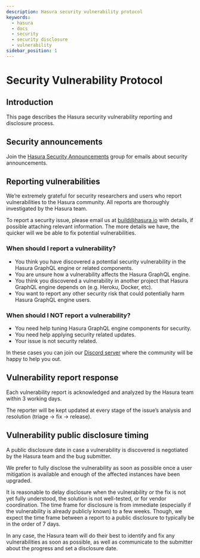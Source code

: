 ```yaml
---
description: Hasura security vulnerability protocol
keywords:
  - hasura
  - docs
  - security
  - security disclosure
  - vulnerability
sidebar_position: 1
---
```


# Security Vulnerability Protocol

<!-- inspired and adapted from https://kubernetes.io/docs/reference/issues-security/security/ (https://github.com/kubernetes/website/blob/master/content/en/docs/reference/issues-security/security.md) -->

## Introduction

This page describes the Hasura security vulnerability reporting and disclosure process.

## Security announcements

Join the [Hasura Security Announcements](https://groups.google.com/forum/#!forum/hasura-security-announce) group for
emails about security announcements.

## Reporting vulnerabilities

We’re extremely grateful for security researchers and users who report vulnerabilities to the Hasura community. All
reports are thoroughly investigated by the Hasura team.

To report a security issue, please email us at <build@hasura.io> with details, if possible attaching relevant
information. The more details we have, the quicker will we be able to fix potential vulnerabilities.

### When should I report a vulnerability?

- You think you have discovered a potential security vulnerability in the Hasura GraphQL engine or related components.
- You are unsure how a vulnerability affects the Hasura GraphQL engine.
- You think you discovered a vulnerability in another project that Hasura GraphQL engine depends on (e.g. Heroku,
  Docker, etc).
- You want to report any other security risk that could potentially harm Hasura GraphQL engine users.

### When should I NOT report a vulnerability?

- You need help tuning Hasura GraphQL engine components for security.
- You need help applying security related updates.
- Your issue is not security related.

In these cases you can join our [Discord server](https://hasura.io/discord) where the community will be happy to help
you out.

## Vulnerability report response

Each vulnerability report is acknowledged and analyzed by the Hasura team within 3 working days.

The reporter will be kept updated at every stage of the issue’s analysis and resolution (triage -> fix -> release).

## Vulnerability public disclosure timing

A public disclosure date in case a vulnerability is discovered is negotiated by the Hasura team and the bug submitter.

We prefer to fully disclose the vulnerability as soon as possible once a user mitigation is available and enough of the
affected instances have been upgraded.

It is reasonable to delay disclosure when the vulnerability or the fix is not yet fully understood, the solution is not
well-tested, or for vendor coordination. The time frame for disclosure is from immediate (especially if the
vulnerability is already publicly known) to a few weeks. Though, we expect the time frame between a report to a public
disclosure to typically be in the order of 7 days.

In any case, the Hasura team will do their best to identify and fix any vulnerabilities as soon as possible, as well as
communicate to the submitter about the progress and set a disclosure date.
